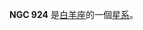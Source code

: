 {{NGCInfoBox|NGCID=NGC 924|發現者=弗里德里希·威廉·赫歇爾|發現日期=1785年11月29日|其他編號=UGC 1912,MCG 3-7-12,ZWG 462.12|曆元=J2000.0|赤經=2時26分46.7秒
|赤緯=20°29'50"|星座=白羊座|星體=星系|星等=12.5|表面亮度=13.6|藍等=13.5}}

'''NGC 924''' 是[[白羊座|白羊座]]的一個[[星系|星系]]。

{{NGCReference|924}}

{{Catalogs|NGC=924}}